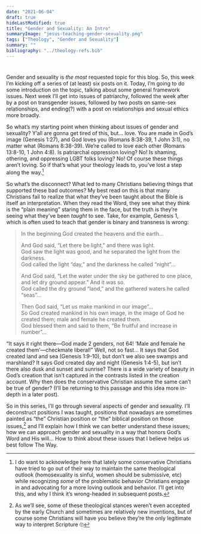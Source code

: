 ```yaml
---
date: "2021-06-04"
draft: true
hideLastModified: true
title: "Gender and Sexuality: An Intro"
summaryImage: "jesus-teaching-gender-sexuality.png"
tags: ["Theology", "Gender and Sexuality"]
summary: ""
bibliography: "../theology-refs.bib"
---
```


# 

Gender and sexuality is *the most* requested topic for this blog.
So, this week I'm kicking off a series of (at least) six posts on it.
Today, I'm going to do some introduction on the topic,
talking about some general framework issues.
Next week I'll get into issues of patriarchy,
followed the week after by a post on transgender issues,
followed by two posts on same-sex relationships,
and ending(?) with a post on relationships and sexual ethics more broadly.

So what's my starting point when thinking about issues of gender and sexuality?
Y'all are gonna get tired of this, but... love.
You are made in God's image (Genesis 1:27),
and God loves you (Romans 8:38-39, 1 John 3:1),
no matter what (Romans 8:38-39).
We're called to love each other (Romans 13:8-10, 1 John 4:8).
Is patriarchal oppression loving? No!
Is shaming, othering, and oppressing LGBT folks loving? No!
Of course these things aren't loving.
So if that's what your theology leads to, you've lost a step along the way.^[
I do want to acknowledge here that lately some conservative Christians
have tried to go out of their way to maintain the same theological outlook
(homosexuality is sinful, women should be submissive, etc)
while recognizing *some* of the problematic behavior
Christians engage in and advocating for a more loving outlook and behavior.
I'll get into this, and why I think it's wrong-headed in subsequent posts.
]

<p class = 'doNotTag'>
So what's the disconnect?
What led to many Christians believing things that supported these bad outcomes?
My best read on this is that many Christians fail to realize
that what they've been taught about the Bible is itself an interpretation.
When they read the Word,
they see what they think is the "plain meaning" staring them in the face,
but the truth is they're seeing what they've been *taught* to see.
Take, for example, Genesis 1,
which is often used to teach that gender is binary and transness is wrong:
</p>

> In the beginning God created the heavens and the earth...
>   
> And God said, "Let there be light," and there was light.  
> God saw the light was good, and he separated the light from the darkness.  
> God called the light "day," and the darkness he called "night"...
> 
> And God said,
> "Let the water under the sky be gathered to one place,
> and let dry ground appear." And it was so.  
> God called the dry ground "land," and the gathered waters he called "seas"...
>
> Then God said, "Let us make mankind in our image"...  
> So God created mankind in his own image, in the image of God he created them;
> male and female he created them.  
> God blessed them and said to them, “Be fruitful and increase in number"...

"It says it right there---God made 2 genders, not 64!
'Male and female he created them'---checkmate liberal!"
Well, not so fast...
It says that God created land and sea (Genesis 1:9-10),
but don't we also see swamps and marshland?
It says God created day and night (Genesis 1:4-5),
but isn't there also dusk and sunset and sunrise?
There is a wide variety of beauty in God's creation
that isn't captured in the contrasts listed in the creation account.
Why then does the conservative Christian
assume the same can't be true of gender?
(I'll be returning to this passage and this idea more in-depth in a later post).

So in this series, I'll go through several aspects of gender and sexuality.
I'll deconstruct positions I was taught,
positions that nowadays are sometimes painted as
"the" Christian position or "the" biblical position on those issues,^[
    As we'll see, some of these theological stances weren't even
    accepted by the early Church and sometimes are relatively new inventions,
    but of course some Christians will have you believe
    they're the only legitimate way to interpret Scripture 🙄
]
and I'll explain how I think we can better understand these issues;
how we can approach gender and sexuality
in a way that honors God's Word and His will...
How to think about these issues that I believe helps us best follow The Way.
